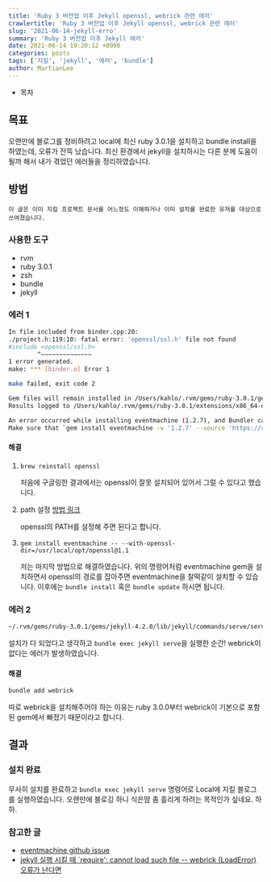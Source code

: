 ```yaml
---
title: 'Ruby 3 버전업 이후 Jekyll openssl, webrick 관련 에러'
crawlertitle: 'Ruby 3 버전업 이후 Jekyll openssl, webrick 관련 에러'
slug: '2021-06-14-jekyll-erro'
summary: 'Ruby 3 버전업 이후 Jekyll 에러'
date: 2021-06-14 19:20:12 +0900
categories: posts
tags: ['지킬', 'jekyll', '에러', 'bundle']
author: MartianLee
---
```


- 목차

## 목표

오랜만에 블로그를 정비하려고 local에 최신 ruby 3.0.1을 설치하고 bundle install을 하였는데, 오류가 잔뜩 났습니다. 최신 환경에서 jekyll을 설치하시는 다른 분께 도움이 될까 해서 내가 겪었던 에러들을 정리하였습니다.

## 방법

```
이 글은 이미 지킬 프로젝트 문서를 어느정도 이해하거나 이미 설치를 완료한 유저를 대상으로 쓰여졌습니다.
```

### 사용한 도구

- rvm
- ruby 3.0.1
- zsh
- bundle
- jekyll

### 에러 1

```bash
In file included from binder.cpp:20:
./project.h:119:10: fatal error: 'openssl/ssl.h' file not found
#include <openssl/ssl.h>
        ^~~~~~~~~~~~~~~
1 error generated.
make: *** [binder.o] Error 1

make failed, exit code 2

Gem files will remain installed in /Users/kahlo/.rvm/gems/ruby-3.0.1/gems/eventmachine-1.2.7 for inspection.
Results logged to /Users/kahlo/.rvm/gems/ruby-3.0.1/extensions/x86_64-darwin-20/3.0.0/eventmachine-1.2.7/gem_make.out

An error occurred while installing eventmachine (1.2.7), and Bundler cannot continue.
Make sure that `gem install eventmachine -v '1.2.7' --source 'https://rubygems.org/'` succeeds before bundling.
```

#### 해결

1.  `brew reinstall openssl`

    처음에 구글링한 결과에서는 openssl이 잘못 설치되어 있어서 그럴 수 있다고 했습니다.

2.  path 설정 [방법 링크](https://velog.io/@dev_hikun/github-%EB%B8%94%EB%A1%9C%EA%B7%B8-%EC%84%A4%EC%B9%98%EC%A4%91-%EB%B0%9C%EC%83%9D%ED%95%9C-%EC%97%90%EB%9F%AC-%ED%95%B4%EA%B2%B0)

    openssl의 PATH를 설정해 주면 된다고 합니다.

3.  `gem install eventmachine -- --with-openssl-dir=/usr/local/opt/openssl@1.1`

    저는 마지막 방법으로 해결하였습니다. 위의 명령어처럼 eventmachine gem을 설치하면서 openssl의 경로를 잡아주면 eventmachine을 찰떡같이 설치할 수 있습니다. 이후에는 `bundle install` 혹은 `bundle update` 하시면 됩니다.

### 에러 2

```bash
~/.rvm/gems/ruby-3.0.1/gems/jekyll-4.2.0/lib/jekyll/commands/serve/servlet.rb:3:in `require': cannot load such file -- webrick (LoadError)
```

설치가 다 되었다고 생각하고 `bundle exec jekyll serve`을 실행한 순간! webrick이 없다는 에러가 발생하였습니다.

#### 해결

```bash
bundle add webrick
```

따로 webrick을 설치해주어야 하는 이유는 ruby 3.0.0부터 webrick이 기본으로 포함된 gem에서 빠졌기 때문이라고 합니다.

## 결과

### 설치 완료

무사히 설치를 완료하고 `bundle exec jekyll serve` 명령어로 Local에 지킬 블로그를 실행하였습니다. 오랜만에 블로깅 하니 식은땀 좀 흘리게 하려는 목적인가 싶네요. 하하.

### 참고한 글

- [eventmachine github issue](https://github.com/eventmachine/eventmachine/issues/932)
- [jekyll 실행 시킬 때 `require': cannot load such file -- webrick (LoadError) 오류가 난다면](https://junho85.pe.kr/1850)
